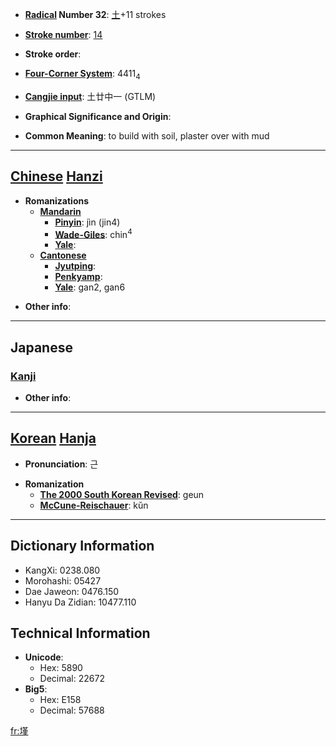 * '''[[Wiktionary:Chinese radical index| Radical]] Number 32''': [[Wiktionary:Chinese radical index 土|土]]+11 strokes

* '''[[Wiktionary:Chinese total strokes index|Stroke number]]''': [[Wiktionary:Chinese total strokes index 14|14]]

* '''Stroke order''': 

* '''[[Wiktionary:Chinese four corner index|Four-Corner System]]''': 4411<sub>4</sub>

* '''[[Wiktionary:Chinese Cangjie index|Cangjie input]]''': 土廿中一 (GTLM)

* '''Graphical Significance and Origin''': 

* '''Common Meaning''': to build with soil, plaster over with mud

----

== [[Chinese]] [[Hanzi]] ==

* '''Romanizations'''
** '''[[Mandarin]]'''
*** '''[[Pinyin]]''': jìn (jin4)
*** '''[[Wade-Giles]]''': chin<sup>4</sup>
*** '''[[Yale]]''': 
** '''[[Cantonese]]'''
*** '''[[Jyutping]]''':
*** '''[[Penkyamp]]''': 
*** '''[[Yale]]''': gan2, gan6

* '''Other info''': 

----

==Japanese==
===[[Kanji]]===
{{kanji|on readings=[[きん]] (kin), [[ごん]] (gon)
|kun readings=[[ぬる]] (nuru), [[ねばつち]] (nebatsuchi)
}}

* '''Other info''':  

----

== [[Korean]] [[Hanja]] ==

* '''Pronunciation''': 근

* '''Romanization'''
** '''[[The 2000 South Korean Revised Romanization|The 2000 South Korean Revised]]''': geun
** '''[[McCune-Reischauer]]''': kŭn

----

== Dictionary Information ==

* KangXi: 0238.080
* Morohashi: 05427
* Dae Jaweon: 0476.150
* Hanyu Da Zidian: 10477.110

== Technical Information ==

* '''Unicode''':
** Hex: 5890
** Decimal: 22672
* '''Big5''':
** Hex: E158
** Decimal: 57688

[[fr:墐]]